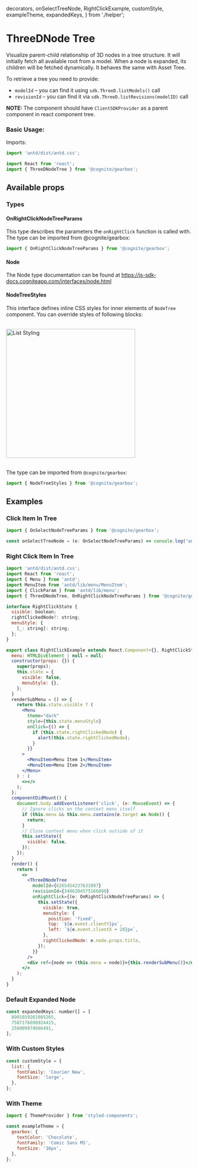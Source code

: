  decorators,
  onSelectTreeNode,
  RightClickExample,
  customStyle,
  exampleTheme,
  expandedKeys,
} from './helper';

<Meta title="Others|ThreeDNodeTree" decorators={decorators} />

# ThreeDNode Tree

Visualize parent-child relationship of 3D nodes in a tree structure. It will initially fetch all available root from a model. When a node is expanded, its children will be fetched dynamically. It behaves the same with Asset Tree.

To retrieve a tree you need to provide:

- `modelId` – you can find it using `sdk.ThreeD.listModels()` call
- `revisionId` – you can find it via `sdk.ThreeD.listRevisions(modelID)` call

**NOTE:** The component should have `ClientSDKProvider` as a parent component in react component tree.

### Basic Usage:

Imports:

```jsx
import 'antd/dist/antd.css';

import React from 'react';
import { ThreeDNodeTree } from '@cognite/gearbox';

```

<Preview>
  <Story name="Basic Usage">
    <ThreeDNodeTree modelId = {0} revisionId = {0}/>
  </Story>
</Preview>

## Available props

<Props of={ThreeDNodeTree} />

### Types

#### OnRightClickNodeTreeParams

This type describes the parameters the `onRightClick` function is called with.
The type can be imported from @cognite/gearbox:

```jsx
import { OnRightClickNodeTreeParams } from '@cognite/gearbox';
```

#### Node

The Node type documentation can be found at https://js-sdk-docs.cogniteapp.com/interfaces/node.html

#### NodeTreeStyles

This interface defines inline CSS styles for inner elements of `NodeTree` component.
You can override styles of following blocks:

<br/>
<img src="asset_tree/styling_schema.jpg" alt="List Styling" width="350px"/><br/><br/>


The type can be imported from `@cognite/gearbox`:

```jsx
import { NodeTreeStyles } from '@cognite/gearbox';
```

## Examples

### Click Item In Tree

```jsx
import { OnSelectNodeTreeParams } from '@cognite/gearbox';

const onSelectTreeNode = (e: OnSelectNodeTreeParams) => console.log('onSelect', e)
```

<Preview>
  <Story name="Click Item In Tree">
    <ThreeDNodeTree 
    modelId={0} 
    revisionId={0}
    onSelect={onSelectTreeNode}
    />
  </Story>
</Preview>

### Right Click Item In Tree

```jsx
import 'antd/dist/antd.css';
import React from 'react';
import { Menu } from 'antd';
import MenuItem from 'antd/lib/menu/MenuItem';
import { ClickParam } from 'antd/lib/menu';
import { ThreeDNodeTree, OnRightClickNodeTreeParams } from '@cognite/gearbox';

interface RightClickState {
  visible: boolean;
  rightClickedNode?: string;
  menuStyle: {
    [_: string]: string;
  };
}

export class RightClickExample extends React.Component<{}, RightClickState> {
  menu: HTMLDivElement | null = null;
  constructor(props: {}) {
    super(props);
    this.state = {
      visible: false,
      menuStyle: {},
    };
  }
  renderSubMenu = () => {
    return this.state.visible ? (
      <Menu
        theme="dark"
        style={this.state.menuStyle}
        onClick={() => {
          if (this.state.rightClickedNode) {
            alert(this.state.rightClickedNode);
          }
        }}
      >
        <MenuItem>Menu Item 1</MenuItem>
        <MenuItem>Menu Item 2</MenuItem>
      </Menu>
    ) : (
      <></>
    );
  };
  componentDidMount() {
    document.body.addEventListener('click', (e: MouseEvent) => {
      // Ignore clicks on the context menu itself
      if (this.menu && this.menu.contains(e.target as Node)) {
        return;
      }
      // Close context menu when click outside of it
      this.setState({
        visible: false,
      });
    });
  }
  render() {
    return (
      <>
        <ThreeDNodeTree
          modelId={6265454237631097}
          revisionId={3496204575166890}
          onRightClick={(e: OnRightClickNodeTreeParams) => {
            this.setState({
              visible: true,
              menuStyle: {
                position: 'fixed',
                top: `${e.event.clientY}px`,
                left: `${e.event.clientX + 20}px`,
              },
              rightClickedNode: e.node.props.title,
            });
          }}
        />
        <div ref={node => (this.menu = node)}>{this.renderSubMenu()}</div>
      </>
    );
  }
}
```

<Preview>
  <Story name="Right Click Item In Tree">
   <RightClickExample />
  </Story>
</Preview>

### Default Expanded Node

```jsx
const expandedKeys: number[] = [
  8901019261985265,
  7587176698924415,
  256009974666491,
];
```

<Preview>
  <Story name="Default Expanded Node">
    <ThreeDNodeTree
      modelId={0}
      revisionId={0}
      defaultExpandedKeys={expandedKeys}
    />
  </Story>
</Preview>

### With Custom Styles

```jsx
const customStyle = {
  list: {
    fontFamily: 'Courier New',
    fontSize: 'large',
  },
};
```

<Preview>
  <Story name="With Custom Styles">
    <ThreeDNodeTree
      modelId={0}
      revisionId={0}
      styles={customStyle}
    />
  </Story>
</Preview>

### With Theme

```jsx
import { ThemeProvider } from 'styled-components';

const exampleTheme = {
  gearbox: {
    textColor: 'Chocolate',
    fontFamily: 'Comic Sans MS',
    fontSize: '16px',
  },
};
```

<Preview>
  <Story name="With Theme">
    <ThemeProvider theme={exampleTheme}><ThreeDNodeTree modelId={0} revisionId={0} /></ThemeProvider>
  </Story>
</Preview>

